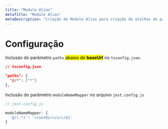 ```yaml
---
title: "Module Alias"
metaTitle: "Module Alias"
metaDescription: "Criação de Module Alias para criação de atalhos de path"
---
```


# Configuração

Inclusão do parâmetro `paths` <mark>abaixo de **baseUrl**</mark> no `tsconfig.json`.

```json
// tsconfig.json

"paths": {
  "@/*": ["*"]
},
```

Inclusão do parâmetro `moduleNameMapper` no arquivo `jest.config.js`

```js
// jest.config.js

moduleNameMapper: {
  '@/(.*)': '<rootDir>/src/$1'
}
```
